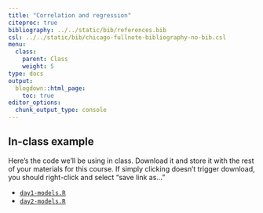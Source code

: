 ```yaml
---
title: "Correlation and regression"
citeproc: true
bibliography: ../../static/bib/references.bib
csl: ../../static/bib/chicago-fullnote-bibliography-no-bib.csl
menu: 
  class:
    parent: Class
    weight: 5
type: docs
output:
  blogdown::html_page:
    toc: true
editor_options: 
  chunk_output_type: console
---
```



## In-class example


Here's the code we'll be using in class. Download it and store it with the rest of your materials for this course. If simply clicking doesn't trigger download, you should right-click and select "save link as..."

* [<i class="fas fa-file-archive"></i> `day1-models.R`](/slides/code/day1-models.R)
* [<i class="fas fa-file-archive"></i> `day2-models.R`](/slides/code/day2-models.R)




<!-- ## Drawing lines (geom_smooth) -->


<!-- Why draw trend lines? Trend lines give us a good, educated guess as to what the value of a Y variable is given some value of X. We can draw a trend line (or line of best fit) using `geom_smooth`, as below. Notice `method = "lm"`.  -->


<!-- ```{r setup, include=FALSE} -->
<!-- knitr::opts_chunk$set(echo = TRUE, warning = FALSE, message = FALSE) -->
<!-- ``` -->

<!-- ```{r, warning=F,message=F} -->
<!-- # libraries -->
<!-- library(tidyverse) -->

<!-- # mtcars -->
<!-- ggplot(mtcars, aes(x = wt, y = mpg)) + geom_point() +  -->
<!--   geom_smooth(method = "lm") -->
<!-- ``` -->



<!-- ## ggcorrplot -->


<!-- ```{r} -->
<!-- # libraries -->
<!-- library(tidyverse) -->
<!-- library(socviz) -->
<!-- library(fivethirtyeight) -->
<!-- library(gapminder) -->
<!-- library(nycflights13) -->
<!-- library(ggcorrplot) -->

<!-- # load data -->
<!-- therm = read_csv("static/files/voter-files-therm.csv") -->

<!-- issues = read_csv("static/files/voter-files-issues.csv") -->

<!-- ir_econ = read_csv("static/files/ir_econ.csv") -->

<!-- ``` -->


<!-- Look at the correlations: -->

<!-- ```{r} -->
<!-- # switch out gapminder with a dataset you want below -->
<!-- therm %>%  -->
<!--   # correlation only works with numeric columns; keep only those -->
<!--   select(where(is.numeric)) %>%  -->
<!--   # the cor() function doesn't take NA; drop them all -->
<!--   drop_na() %>%  -->
<!--   # get the correlation -->
<!--   cor() %>%  -->
<!--   # plot the correlation -->
<!--   ggcorrplot(lab = TRUE) -->
<!-- ``` -->


<!-- ## Draw the line -->

<!-- ```{r} -->
<!-- # draw a line: alter the intercept and slope in geom_abline() -->
<!-- # to draw the line -->
<!--   ggplot() + geom_abline(intercept = 1, slope = 2, size = 1) +  -->
<!--   # change the limits on the x and y-axis -->
<!--   scale_x_continuous(limits = c(-10, 10)) +  -->
<!--   scale_y_continuous(limits = c(-10, 10)) +  -->
<!--   # add a vertical and horizontal line at 0 -->
<!--   geom_hline(yintercept = 0, lty = 2) +  -->
<!--   geom_vline(xintercept = 0, lty = 2) +  -->
<!--   theme_bw() -->

<!-- ``` -->


<!-- ## Convince yourself -->


<!-- Make the scatterplot: -->

<!-- ```{r} -->
<!-- # convince yourself about the line of best fit: run this code below -->
<!-- # set the seed -->
<!-- set.seed(1990) -->

<!-- # make the fake data -->
<!-- df = tibble(x = rnorm(50, mean = 10),  -->
<!--             y = 3 + 2*x + rnorm(50)) -->

<!-- # line of best fit? -->
<!-- model = lm(y ~ x, df) -->
<!-- true = tibble(true_intercept = coef(model)[1],  -->
<!--               true_slope = coef(model)[2]) -->

<!-- ggplot(data = df, aes(x = x, y = y)) +  -->
<!--   geom_point() +  -->
<!--   geom_smooth(method = "lm") -->
<!-- ``` -->



<!-- ## IR Econ -->


<!-- The plot -->

<!-- ```{r} -->
<!-- ir_1959 = ir_econ %>%  -->
<!--   filter(year == 2008) -->


<!-- ggplot(ir_1959, aes(x = imports, y = exports,  -->
<!--                     label = country)) + geom_point() + geom_smooth(method = "lm") +  -->
<!--   geom_text() -->

<!-- ``` -->

<!-- Estimate a model, and interpret: -->

<!-- ```{r} -->
<!-- library(broom) -->

<!-- igo_pop = lm(exports ~ pop, data = ir_econ) -->

<!-- tidy(igo_pop) -->
<!-- ``` -->



<!-- Penguins regression:  -->

<!-- ```{r} -->
<!-- penguins_model = lm(body_mass_g ~ species,  -->
<!--                     data = penguins) -->

<!-- tidy(penguins_model) -->
<!-- ``` -->

<!-- Interpretation:  -->

<!-- * Chinstrap penguins weigh 32 more grams, on average, than Adelie penguins.  -->
<!-- * Gentoo penguins weigh 1,375 more grams, on average, than Adelie penguins.  -->
<!-- * Adelie penguins weigh, on average, 3,700 grams.  -->




<!-- another one: -->

<!-- ```{r} -->
<!-- lm(tvhours ~ race, data = gss_cat) %>%  -->
<!--   tidy() -->
<!-- ``` -->

<!-- Interpretation:  -->

<!-- * Black respondents watch 1.42 more hours of tv, on average, than respondents who identify as "Other".  -->
<!-- * White respondents watch .009 more hours of tv, on average, than respondents who identify as "Other".  -->
<!-- * Respondents who identify as "Other" watch, on average, 2.76 hours of TV.  -->

